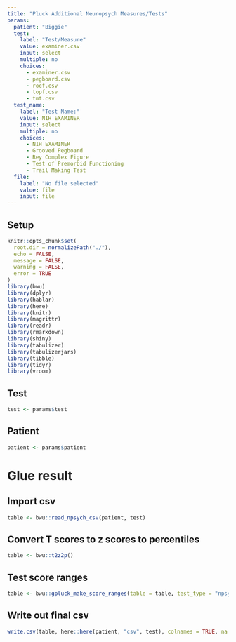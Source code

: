 ```yaml
---
title: "Pluck Additional Neuropsych Measures/Tests"
params:
  patient: "Biggie"
  test:
    label: "Test/Measure"
    value: examiner.csv
    input: select
    multiple: no
    choices:
      - examiner.csv
      - pegboard.csv
      - rocf.csv
      - topf.csv
      - tmt.csv
  test_name:
    label: "Test Name:"
    value: NIH EXAMINER
    input: select
    multiple: no
    choices:
      - NIH EXAMINER
      - Grooved Pegboard
      - Rey Complex Figure
      - Test of Premorbid Functioning
      - Trail Making Test
  file:
    label: "No file selected"
    value: file
    input: file
---
```


## Setup

```r
knitr::opts_chunk$set(
  root.dir = normalizePath("./"),
  echo = FALSE,
  message = FALSE,
  warning = FALSE,
  error = TRUE
)
library(bwu)
library(dplyr)
library(hablar)
library(here)
library(knitr)
library(magrittr)
library(readr)
library(rmarkdown)
library(shiny)
library(tabulizer)
library(tabulizerjars)
library(tibble)
library(tidyr)
library(vroom)
```

## Test

```r
test <- params$test
```

## Patient

```r
patient <- params$patient
```

# Glue result

## Import csv

```r
table <- bwu::read_npsych_csv(patient, test)
```

## Convert T scores to z scores to percentiles

```r
table <- bwu::t2z2p()
```

## Test score ranges

```r
table <- bwu::gpluck_make_score_ranges(table = table, test_type = "npsych_test")
```

## Write out final csv

```r
write.csv(table, here::here(patient, "csv", test), colnames = TRUE, na = "")
```
